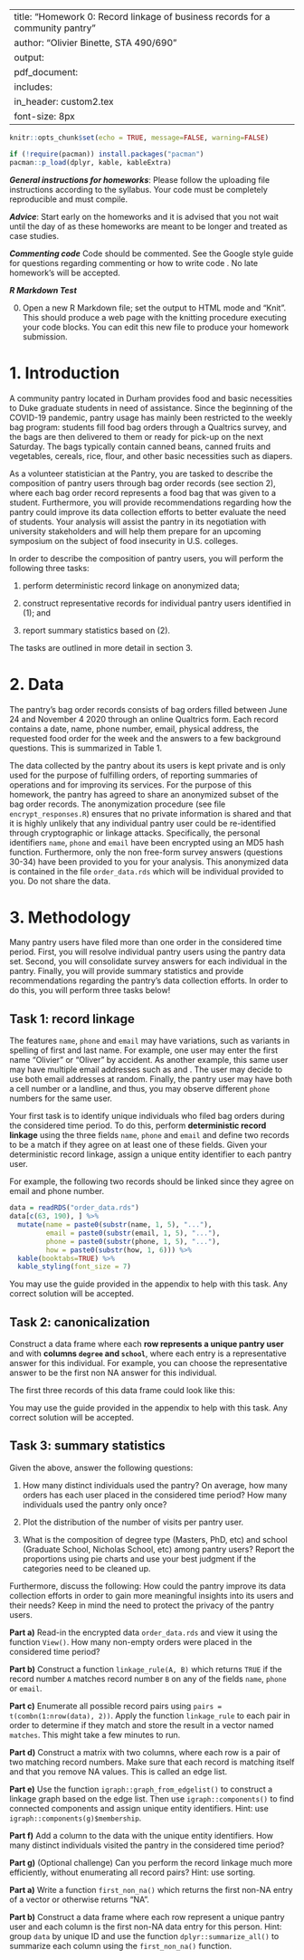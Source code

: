 
---
title: "Homework 0: Record linkage of business records for a community pantry"
author: "Olivier Binette, STA 490/690"
output: 
     pdf_document:
      includes: 
          in_header: custom2.tex
font-size: 8px
---

```r
knitr::opts_chunk$set(echo = TRUE, message=FALSE, warning=FALSE)

if (!require(pacman)) install.packages("pacman")
pacman::p_load(dplyr, kable, kableExtra)
```

***General instructions for homeworks***: Please follow the uploading file instructions according to the syllabus. Your code must be completely reproducible and must compile. 

***Advice***: Start early on the homeworks and it is advised that you not wait until the day of as these homeworks are meant to be longer and treated as case studies.

***Commenting code***
Code should be commented. See the Google style guide for questions regarding commenting or how to write 
code \url{https://google.github.io/styleguide/Rguide.xml}. No late homework's will be accepted.

***R Markdown Test***

0. Open a new R Markdown file; set the output to HTML mode and "Knit". This should produce a web page with the knitting procedure executing your code blocks. You can edit this new file to produce your homework submission.

\textbf{Total points on assignment: 5 (reproducibility) + 10 points for the assignment.}

\newpage

# 1. Introduction

A community pantry located in Durham\footnote{The pantry allowed the use of their anonymized data for this case study bu requested not to be named.} provides food and basic necessities to Duke graduate students in need of assistance. Since the beginning of the COVID-19 pandemic, pantry usage has mainly been restricted to the weekly bag program: students fill food bag orders through a Qualtrics survey, and the bags are then delivered to them or ready for pick-up on the next Saturday. The bags typically contain canned beans, canned fruits and vegetables, cereals, rice, flour, and other basic necessities such as diapers. 

As a volunteer statistician at the Pantry, you are tasked to describe the composition of pantry users through bag order records (see section 2), where each bag order record represents a food bag that was given to a student. Furthermore, you will provide recommendations regarding how the pantry could improve its data collection efforts to better evaluate the need of students. Your analysis will assist the pantry in its negotiation with university stakeholders and will help them prepare for an upcoming symposium on the subject of food insecurity in U.S. colleges.

In order to describe the composition of pantry users, you will perform the following three tasks:

1. perform deterministic record linkage on anonymized data;

2. construct representative records for individual pantry users identified in (1); and

3. report summary statistics based on (2).

The tasks are outlined in more detail in section 3.

# 2. Data

The pantry's bag order records consists of bag orders filled between June 24 and November 4 2020 through an online Qualtrics form. Each record contains a date, name, phone number, email, physical address, the requested food order for the week and the answers to a few background questions. This is summarized in Table 1.

\begin{table}[ht]
\centering
\begin{tabular}{r|ll}
	\toprule
	Question no. & Question & Answer form\\
	\midrule
	\multirow{3}{*}{Identifiers $\left\{\begin{array}{l}2\\3\\4\end{array}\right.$}& First name and last initial & Free form\\
	& Duke email & Free form\\
	& Phone number & Free form\\
	\multirow{6}{*}{Order $\left\{\begin{array}{r}5\\6-7\\8\\9\\10\\11-29\end{array}\right.$}& Delivery or Pickup? & Multiple choices\\
	& Adress and delivery instructions & Free form\\
	& Food allergies & Free form\\
	& Number of members in household & 1-2 or 3+\\
	& Want baby bag? & Yes or no\\
	& Order items & Multiple choices\\
	\multirow{7}{*}{Survey $\left\{\begin{array}{l}30\\31\\32\\33\\34\\35\\36\end{array}\right.$}& Degree & Multiple choices or Other\\
	& School & Multiple choices or Other\\
	& Year in graduate school & Multiple choices\\
	& Number of adults in household & Multiple choices\\
	& Number of children in household & Multiple choices\\
	& Main challenges accessing food & Multiple choices or Other\\
	& Feedback & Free form\\

	\bottomrule
\end{tabular}
\label{table:survey_description}
\caption{Summary of the Qualtrics "Weekly Grocery Bag Request Survey" questions. Note that number of sub-questions which are not relevant to this analysis have been omitted.}
\end{table}

\paragraph{Protecting privacy of users.}

The data collected by the pantry about its users is kept private and is only used for the purpose of fulfilling orders, of reporting summaries of operations and for improving its services. For the purpose of this homework, the pantry has agreed to share an anonymized subset of the bag order records. The anonymization procedure (see file `encrypt_responses.R`) ensures that no private information is shared and that it is highly unlikely that any individual pantry user could be re-identified through cryptographic or linkage attacks. Specifically, the personal identifiers `name`, `phone` and `email` have been encrypted using an MD5 hash function. Furthermore, only the non free-form survey answers (questions 30-34) have been provided to you for your analysis. This anonymized data is contained in the file `order_data.rds` which will be individual provided to you. Do not share the data.

# 3. Methodology

Many pantry users have filed more than one order in the considered time period. First, you will resolve individual pantry users using the pantry data set. Second, you will consolidate survey answers for each individual in the pantry. Finally, you will provide summary statistics and provide recommendations regarding the pantry's data collection efforts. In order to do this, you will perform three tasks below! 

## Task 1: record linkage

The features  `name`, `phone` and `email` may have variations, such as variants in spelling of first and last name. For example, one user may enter the first name "Olivier" or "Oliver" by accident. As another example, this same user may have multiple email addresses such as \url{olivier.binette@duke.edu} and \url{ob37@duke.edu}. The user may decide to use both email addresses at random. Finally, the pantry user may have both a cell number or a landline, and thus, you may observe different `phone` numbers for the same user. 

Your first task is to identify unique individuals who filed bag orders during the considered time period. To do this, perform **deterministic record linkage** using the three fields `name`, `phone` and `email` and define two records to be a match if they agree on at least one of these fields. Given your deterministic record linkage, assign a unique entity identifier to each pantry user.

For example, the following two records should be linked since they agree on email and phone number.

```r
data = readRDS("order_data.rds")
data[c(63, 190), ] %>% 
  mutate(name = paste0(substr(name, 1, 5), "..."),
         email = paste0(substr(email, 1, 5), "..."),
         phone = paste0(substr(phone, 1, 5), "..."),
         how = paste0(substr(how, 1, 6))) %>% 
  kable(booktabs=TRUE) %>% 
  kable_styling(font_size = 7)
```

You may use the guide provided in the appendix to help with this task. Any correct solution will be accepted.

## Task 2: canonicalization

Construct a data frame where each **row represents a unique pantry user** and with **columns `degree` and `school`**, where each entry is a representative answer for this individual. For example, you can choose the representative answer to be the first non NA answer for this individual.

The first three records of this data frame could look like this:

\begin{center}
\begin{tabular}{rll}
\toprule
uniqueID & degree & school\\
\midrule
1 & Master's & Fuqua School of Business\\
2 & Master's & Graduate School\\
3 & Master's & Fuqua School of Business\\
\bottomrule
\end{tabular}
\end{center}

You may use the guide provided in the appendix to help with this task. Any correct solution will be accepted.

## Task 3: summary statistics

Given the above, answer the following questions:

1. How many distinct individuals used the pantry? On average, how many orders has each user placed in the considered time period? How many individuals used the pantry only once?

2. Plot the distribution of the number of visits per pantry user.

3. What is the composition of degree type (Masters, PhD, etc) and school (Graduate School, Nicholas School, etc) among pantry users? Report the proportions using pie charts and use your best judgment if the categories need to be cleaned up.

Furthermore, discuss the following: How could the pantry improve its data collection efforts in order to gain more meaningful insights into its users and their needs? Keep in mind the need to protect the privacy of the pantry users.

\newpage
\appendix

\section{Appendix}

\subsection{Guide to task 1}

**Part a)** Read-in the encrypted data `order_data.rds` and view it using the function `View()`. How many non-empty orders were placed in the considered time period?

**Part b)** Construct a function `linkage_rule(A, B)` which returns `TRUE` if the record number `A` matches record number `B` on any of the fields `name`, `phone` or `email`.

**Part c)** Enumerate all possible record pairs using `pairs = t(combn(1:nrow(data), 2))`. Apply the function `linkage_rule` to each pair in order to determine if they match and store the result in a vector named `matches`. This might take a few minutes to run.


**Part d)** Construct a matrix with two columns, where each row is a pair of two matching record numbers. Make sure that each record is matching itself and that you remove NA values. This is called an edge list.

**Part e)** Use the function `igraph::graph_from_edgelist()` to construct a linkage graph based on the edge list. Then use `igraph::components()` to find connected components and assign unique entity identifiers. Hint: use `igraph::components(g)$membership`.

**Part f)** Add a column to the data with the unique entity identifiers. How many distinct individuals visited the pantry in the considered time period?


**Part g)** (Optional challenge) Can you perform the record linkage much more efficiently, without enumerating all record pairs? Hint: use sorting.

\subsection{Guide to task 2}

**Part a)** Write a function `first_non_na()` which returns the first non-NA entry of a vector or otherwise returns "NA".

**Part b)** Construct a data frame where each row represent a unique pantry user and each column is the first non-NA data entry for this person. Hint: group `data` by unique ID and use the function `dplyr::summarize_all()` to summarize each column using the `first_non_na()` function.

